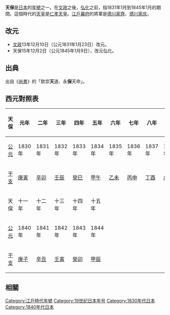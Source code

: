{{japanese|japanese=天保|kana=てんぽう|romaji=Tenpō}}

'''天保'''是[[日本|日本]]的[[年號|年號]]之一。在[[文政|文政]]之後，[[弘化|弘化]]之前，指1831年1月到1845年1月的期間。這個時代的[[日本天皇|天皇]]是[[仁孝天皇|仁孝天皇]]。[[江戶幕府|江戶幕府]]的將軍是[[德川家齊|德川家齊]]、[[德川家庆|德川家庆]]。

== 改元 ==

* [[文政|文政]]13年12月10日（公元1831年1月23日）改元。
* 天保15年12月2日（公元1845年1月9日），改元弘化。

==出典==
出自《[[尚书_(经)|尚書]]》的「欽崇'''天'''道、永'''保'''天命」。

==西元對照表==
{| class="wikitable" cellspacing=0 style="text-align:center;"
|- style="background-color:#CCCCCC"
!天保||元年||二年||三年||四年||五年||六年||七年||八年||九年||十年
|-
![[公元纪年|公元]]
|1830年||1831年||1832年||1833年||1834年||1835年||1836年||1837年||1838年||1839年
|-
![[干支纪年|干支]]
|[[庚寅|庚寅]]||[[辛卯|辛卯]]||[[壬辰|壬辰]]||[[癸巳|癸巳]]||[[甲午|甲午]]||[[乙未|乙未]]||[[丙申|丙申]]||[[丁酉|丁酉]]||[[戊戌|戊戌]]||[[己亥|己亥]]
|- style="background-color:#CCCCCC"
!天保||十一年||十二年||十三年||十四年||十五年
|-
![[公元纪年|公元]]
|1840年||1841年||1842年||1843年||1844年
|-
![[干支纪年|干支]]
|[[庚子|庚子]]||[[辛丑|辛丑]]||[[壬寅|壬寅]]||[[癸卯|癸卯]]||[[甲辰|甲辰]]
|}

==相關==
{{年號|[[文政|文政]]|日本年號|[[弘化|弘化]]}}
{{江戶時代年號}}
{{DEFAULTSORT:Tenhou}}

[[Category:江戶時代年號|Category:江戶時代年號]]
[[Category:19世纪日本年号|Category:19世纪日本年号]]
[[Category:1830年代日本|Category:1830年代日本]]
[[Category:1840年代日本|Category:1840年代日本]]